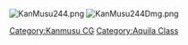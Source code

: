 [[File:KanMusu244.png]]
[[File:KanMusu244Dmg.png]]

[[Category:Kanmusu CG]]
[[Category:Aquila Class]]